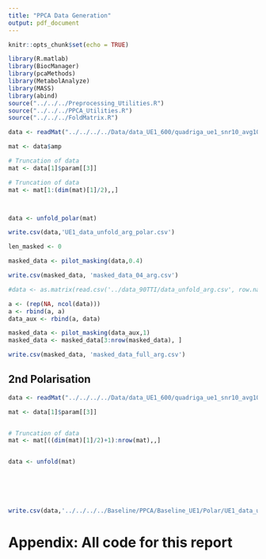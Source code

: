 ```yaml
---
title: "PPCA Data Generation"
output: pdf_document
---
```


```r
knitr::opts_chunk$set(echo = TRUE)
```



```r
library(R.matlab)
library(BiocManager)
library(pcaMethods)
library(MetabolAnalyze)
library(MASS)
library(abind)
source("../../../Preprocessing_Utilities.R")
source("../../../PPCA_Utilities.R")
source("../../../FoldMatrix.R")
```

```r
data <- readMat("../../../../Data/data_UE1_600/quadriga_ue1_snr10_avg10TTI_total600TTI_evalinterval1TTI_seed123.mat") 

mat <- data$amp

# Truncation of data
mat <- data[1]$param[[3]]

# Truncation of data
mat <- mat[1:(dim(mat)[1]/2),,]



data <- unfold_polar(mat) 
```

```r
write.csv(data,'UE1_data_unfold_arg_polar.csv')
```


```r

len_masked <- 0

masked_data <- pilot_masking(data,0.4)

write.csv(masked_data, 'masked_data_04_arg.csv')
```

```r
#data <- as.matrix(read.csv('../data_90TTI/data_unfold_arg.csv', row.names = 1))

a <- (rep(NA, ncol(data)))
a <- rbind(a, a)
data_aux <- rbind(a, data)

masked_data <- pilot_masking(data_aux,1)
masked_data <- masked_data[3:nrow(masked_data), ]

write.csv(masked_data, 'masked_data_full_arg.csv')

```


## 2nd Polarisation

```r
data <- readMat("../../../../Data/data_UE1_600/quadriga_ue1_snr10_avg10TTI_total600TTI_evalinterval1TTI_seed123.mat") 

mat <- data[1]$param[[3]]


# Truncation of data
mat <- mat[((dim(mat)[1]/2)+1):nrow(mat),,]


data <- unfold(mat) 






write.csv(data,'../../../../Baseline/PPCA/Baseline_UE1/Polar/UE1_data_unfold_arg_polar_2.csv')
```


# Appendix: All code for this report

```r
```


